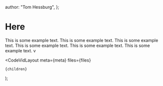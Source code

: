 
  author: "Tom Hessburg",
};

# Here

This is some example text. This is some example text. This is some example text. This is some example text. This is some example text. This is some example text. v

  <CodeVidLayout
    meta={meta}
    files={files}

>

    {children}

  </CodeVidLayout>
);
